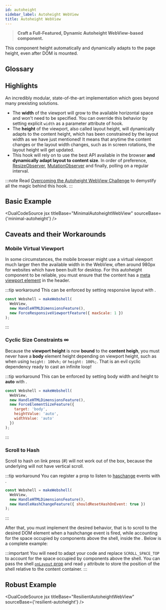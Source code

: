 ```yaml
---
id: autoheight
sidebar_label: Autoheight WebView
title: Autoheight WebView
---
```



> **Craft a Full-Featured, Dynamic Autoheight WebView-based component.**

This component height automatically and dynamically adapts to the page height,
even after DOM is mounted.

<APIBox reference="useAutoheight" type="function" />

## Glossary

## Highlights

An incredibly modular, state-of-the-art implementation which goes beyond many prexisting solutions.

- The **width** of the viewport will grow to the
  available horizontal space and won't need to be specified. You can
  override this behavior by setting explicit `width` as a
  parameter attribute of <APIReference reference="useAutoheight" type="function" /> hook.
- The **height** of the viewport, also called layout
  height, will dynamically adapts to the content height, which has
  been constrained by the layout width as we have just mentioned! It
  means that anytime the content changes or the layout width changes,
  such as in screen rotations, the layout height will get updated.
- This hook will rely on <APIReference reference="HandleHTMLDimensionsFeature" type="variable" /> to use the best API
  available in the browser
  **and dynamically adapt layout to content size**. In
  order of preference,
  [ResizeObserver](https://developer.mozilla.org/en-US/docs/Web/API/ResizeObserver),
  [MutationObserver](https://developer.mozilla.org/en-US/docs/Web/API/MutationObserver)
  and finally, polling on a regular interval.

:::note
Read [Overcoming the Autoheight WebView
Challenge](/blog/2020/09/15/overcoming-the-autoheight-webview-challenge) to demystify all the magic behind this hook.
:::

## Basic Example

<DualCodeSource jsx titleBase="MinimalAutoheightWebView" sourceBase={'minimal-autoheight'} />

## Caveats and their Workarounds

### Mobile Virtual Viewport

In some circumstances, the mobile browser might use a virtual
viewport much larger then the available width in the WebView, often
around 980px for websites which have been built for desktop. For
this autoheight component to be reliable, you must ensure that the
content has a [meta viewport element](https://www.w3schools.com/css/css_rwd_viewport.asp)
in the header.

:::tip workaround
This can be enforced by setting responsive layout with <APIReference reference="ForceResponsiveViewportFeature" type="variable" />.

```js {4}
const Webshell = makeWebshell(
  WebView,
  new HandleHTMLDimensionsFeature(),
  new ForceResponsiveViewportFeature({ maxScale: 1 })
);
```

:::

### Cyclic Size Constraints &infin;

Because the **viewport height** is now
**bound** to the **content heigh**, you must never have a **body** element
height depending on viewport height, such as when using `height: 100vh;` or
`height: 100%;`. That is an evil cyclic dependency ready to cast an infinite
loop!

:::tip workaround
This can be enforced by setting body width and height to
**auto** with <APIReference reference="ForceElementSizeFeature" type="variable" />.

```js {4,5,6,7}
const Webshell = makeWebshell(
  WebView,
  new HandleHTMLDimensionsFeature(),
  new ForceElementSizeFeature({
    target: 'body',
    heightValue: 'auto',
    widthValue: 'auto'
  })
);
```

:::

### Scroll to Hash

Scroll to hash on link press (\#) will not work out of the box, because the
underlying <ReactReference name="WebView" type="class" /> will not have
vertical scroll.

:::tip workaround
You can register a prop to listen to [haschange](https://developer.mozilla.org/en-US/docs/Web/API/Window/hashchange_event) events with <APIReference reference="HandleHashChangeFeature" type="variable" />.

```jsx {4}
const Webshell = makeWebshell(
  WebView,
  new HandleHTMLDimensionsFeature(),
  new HandleHashChangeFeature({ shouldResetHashOnEvent: true })
);
```
:::

After that, you must implement the desired behavior, that is to scroll to the
desired DOM element when a hashchange event is fired, while accounting for the space
occupied by components above the shell, inside the <ReactReference name="ScrollView" type="class" />. Below is a complete
example:

<DualCodeSource jsx sourceBase="scroll-to-hash" titleBase="MyScrollableAutoheightWebView"  />

:::important
You will need to adapt your code and replace `SCROLL_SPACE_TOP` to account for the space occupied by
components above the shell. You can pass the shell [`onLayout` prop](https://reactnative.dev/docs/view.html#onlayout) and read `y`
attribute to store the position of the shell relative to the <ReactReference name="ScrollView" type="class" /> content
container.
:::

## Robust Example

<DualCodeSource jsx titleBase="ResilientAutoheightWebView" sourceBase={'resilient-autoheight'} />
